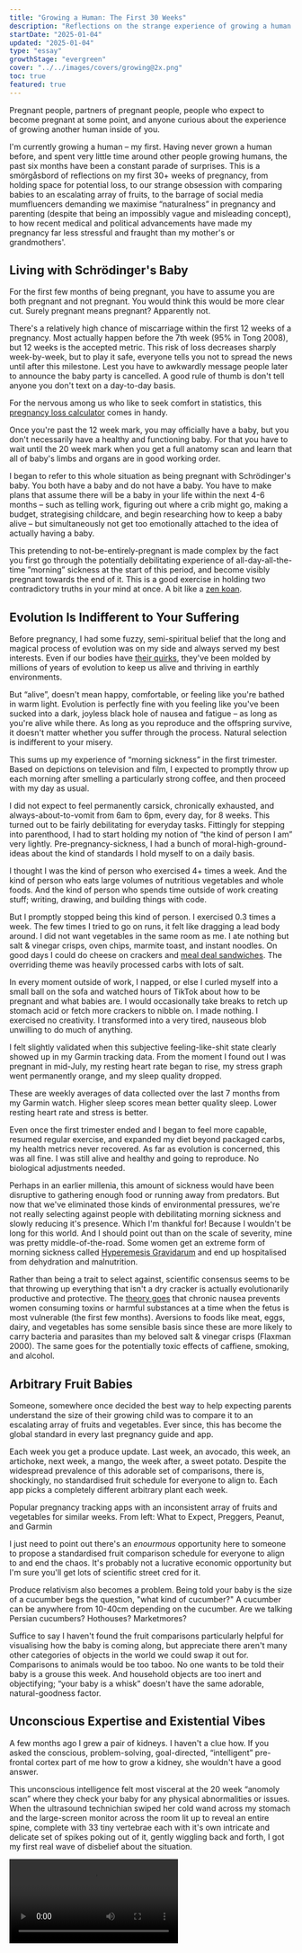 ```yaml
---
title: "Growing a Human: The First 30 Weeks"
description: "Reflections on the strange experience of growing a human from scratch, without any conscious understanding of how you are doing it"
startDate: "2025-01-04"
updated: "2025-01-04"
type: "essay"
growthStage: "evergreen"
cover: "../../images/covers/growing@2x.png"
toc: true
featured: true
---
```




<AssumedAudience>

Pregnant people, partners of pregnant people, people who expect to become pregnant at some point, and anyone curious about the experience of growing another human inside of you.

</AssumedAudience>

<Spacer size="xs" />

<IntroParagraph>I'm currently growing a human – my first. Having never grown a human before, and spent very little time around other people growing humans, the past six months have been a constant parade of surprises. This is a smörgåsbord of reflections on my first 30+ weeks of pregnancy, from holding space for potential loss, to our strange obsession with comparing babies to an escalating array of fruits, to the barrage of social media mumfluencers demanding we maximise “naturalness” in pregnancy and parenting (despite that being an impossibly vague and misleading concept), to how recent medical and political advancements have made my pregnancy far less stressful and fraught than my mother's or grandmothers'.</IntroParagraph>

<BasicImage src="/images/covers/growing@2x.png" width="700" margin="0 auto" alt="An illustration of a baby in a womb" />

## Living with Schrödinger's Baby

For the first few months of being pregnant, you have to assume you are both pregnant and not pregnant. You would think this would be more clear cut. Surely pregnant means pregnant? Apparently not.

There's a relatively high chance of miscarriage within the first 12 weeks of a pregnancy. Most actually happen before the 7th week (95% in <AcademicReference title="Miscarriage risk for asymptomatic women after a normal first-trimester prenatal visit" href="https://pubmed.ncbi.nlm.nih.gov/18310375/" year="2008" authors="Stephen Tong, Anupinder Kaur, et al." abstract="Objective: To estimate the risk of miscarriage among asymptomatic women after a prenatal visit between 6 and 11 weeks of gestation where proof of fetal viability of a singleton was obtained by office ultrasonography at the same visit.  Methods: This was a prospective cohort study performed over 2 years (March 2004-2006) at an antenatal clinic at a large tertiary hospital in Victoria, Australia. Those recruited were 697 asymptomatic women who attended their first antenatal visit between 6 (+2 days) and 11(+6 days) weeks of gestation, where evidence of fetal cardiac activity of a singleton was obtained by office ultrasonography. The main outcome measure was rates of miscarriage, stratified by gestation at presentation. Results: One case was lost to follow-up. The risk of miscarriage among the entire cohort was 11 of 696 (1.6%). The risk fell rapidly with advancing gestation; 9.4% at 6 (completed) weeks of gestation, 4.2% at 7 weeks, 1.5% at 8 weeks, 0.5% at 9 weeks and 0.7% at 10 weeks (chi(2); test for trend P=.001). Most who miscarried received their ultrasound diagnoses many weeks after their visit; five (45%) were diagnosed in the second trimester, and all but one received their ultrasound diagnoses after 10 weeks of gestation.  Conclusion: For women without symptoms, the risk of miscarriage after attending a first antenatal visit between 6 and 11 weeks is low (1.6% or less), especially if they present at 8 weeks of gestation and beyond. Our data could be used to reassure such women that the probability of progressing to later than 20 weeks of gestation is very good.">Tong 2008</AcademicReference>), but 12 weeks is the accepted metric. This risk of loss decreases sharply week-by-week, but to play it safe, everyone tells you not to spread the news until after this milestone. Lest you have to awkwardly message people later to announce the baby party is cancelled. A good rule of thumb is don't tell anyone you don't text on a day-to-day basis.

For the nervous among us who like to seek comfort in statistics, this [pregnancy loss calculator](https://datayze.com/miscarriage-reassurer) comes in handy.

Once you're past the 12 week mark, you may officially have a baby, but you don't necessarily have a healthy and functioning baby. For that you have to wait until the 20 week mark when you get a full anatomy scan and learn that all of baby's limbs and organs are in good working order.

I began to refer to this whole situation as being pregnant with Schrödinger's baby. You both have a baby and do not have a baby. You have to make plans that assume there will be a baby in your life within the next 4-6 months – such as telling work, figuring out where a crib might go, making a budget, strategising childcare, and begin researching how to keep a baby alive – but simultaneously not get too emotionally attached to the idea of actually having a baby.

This pretending to not-be-entirely-pregnant is made complex by the fact you first go through the potentially debilitating experience of all-day-all-the-time ”morning” sickness at the start of this period, and become visibly pregnant towards the end of it. This is a good exercise in holding two contradictory truths in your mind at once. A bit like a [zen koan](https://ashidakim.com/zenkoans).

## Evolution Is Indifferent to Your Suffering

Before pregnancy, I had some fuzzy, semi-spiritual belief that the long and magical process of evolution was on my side and always served my best interests. Even if our bodies have [their quirks](https://www.sdbonline.org/sites/fly/lewheldquirk/figlegq6.htm), they've been molded by millions of years of evolution to keep us alive and thriving in earthly environments.

<BasicImage width="700" src="/images/posts/growing-a-human/anatomy-quirks.jpeg" sourceUrl="https://www.sdbonline.org/sites/fly/lewheldquirk/figlegq6.htm" sourceTitle="Quirks of Human Anatomy (Held 2009)" showalt alt="All the parts of human anatomy that don't have clear evolutionary advantages or seem actively unhelpful and poorly designed" />

But “alive”, doesn't mean happy, comfortable, or feeling like you're bathed in warm light. Evolution is perfectly fine with you feeling like you've been sucked into a dark, joyless black hole of nausea and fatigue – as long as you're alive while there. As long as you reproduce and the offspring survive, it doesn't matter whether you suffer through the process. Natural selection is indifferent to your misery.

This sums up my experience of “morning sickness” in the first trimester. Based on depictions on television and film, I expected to promptly throw up each morning after smelling a particularly strong coffee, and then proceed with my day as usual.

I did not expect to feel permanently carsick, chronically exhausted, and always-about-to-vomit from 6am to 6pm, every day, for 8 weeks. This turned out to be fairly debilitating for everyday tasks. Fittingly for stepping into parenthood, I had to start holding my notion of “the kind of person I am” very lightly. Pre-pregnancy-sickness, I had a bunch of moral-high-ground-ideas about the kind of standards I hold myself to on a daily basis.

I thought I was the kind of person who exercised 4+ times a week. And the kind of person who eats large volumes of nutritious vegetables and whole foods. And the kind of person who spends time outside of work creating stuff; writing, drawing, and building things with code.

But I promptly stopped being this kind of person. I exercised 0.3 times a week. The few times I tried to go on runs, it felt like dragging a lead body around. I did not want vegetables in the same room as me. I ate nothing but salt & vinegar crisps, oven chips, marmite toast, and instant noodles. On good days I could do cheese on crackers and [meal deal sandwiches](https://www.theguardian.com/news/2017/nov/24/how-the-sandwich-consumed-britain). The overriding theme was heavily processed carbs with lots of salt.

<BasicImage width="600" src="/images/posts/growing-a-human/crisps.png" alt="My primary source of nutrition for the entire first trimester" showalt />

In every moment outside of work, I napped, or else I curled myself into a small ball on the sofa and watched hours of TikTok about how to be pregnant and what babies are. I would occasionally take breaks to retch up stomach acid or fetch more crackers to nibble on. I made nothing. I exercised no creativity. I transformed into a very tired, nauseous blob unwilling to do much of anything.

I felt slightly validated when this subjective feeling-like-shit state clearly showed up in my Garmin tracking data. From the moment I found out I was pregnant in mid-July, my resting heart rate began to rise, my stress graph went permanently orange, and my sleep quality dropped.

<GarminData />

<Subtext>These are weekly averages of data collected over the last 7 months from my Garmin watch. Higher sleep scores mean better quality sleep. Lower resting heart rate and stress is better.</Subtext>

<Spacer size="xs" />

Even once the first trimester ended and I began to feel more capable, resumed regular exercise, and expanded my diet beyond packaged carbs, my health metrics never recovered. As far as evolution is concerned, this was all fine. I was still alive and healthy and going to reproduce. No biological adjustments needed.

Perhaps in an earlier millenia, this amount of sickness would have been disruptive to gathering enough food or running away from predators. But now that we've eliminated those kinds of environmental pressures, we're not really selecting against people with debilitating morning sickness and slowly reducing it's presence. Which I'm thankful for! Because I wouldn't be long for this world. And I should point out than on the scale of severity, mine was pretty middle-of-the-road. Some women get an extreme form of morning sickness called [Hyperemesis Gravidarum](https://en.wikipedia.org/wiki/Hyperemesis_gravidarum) and end up hospitalised from dehydration and malnutrition.

Rather than being a trait to select against, scientific consensus seems to be that throwing up everything that isn't a dry cracker is actually evolutionarily productive and protective. The [theory goes](https://arc.net/l/quote/fwoaekfw) that chronic nausea prevents women consuming toxins or harmful substances at a time when the fetus is most vulnerable (the first few months). Aversions to foods like meat, eggs, dairy, and vegetables has some sensible basis since these are more likely to carry bacteria and parasites than my beloved salt & vinegar crisps (<AcademicReference title="Morning sickness: a mechanism for protecting mother and embryo" href="https://pubmed.ncbi.nlm.nih.gov/10858967/" year="2000" authors="S M Flaxman, P W Sherman" abstract="Approximately two-thirds of women experience nausea or vomiting during the first trimester of pregnancy. These symptoms are commonly known as morning sickness. Hook (1976) and Profet (1988) hypothesized that morning sickness protects the embryo by causing pregnant women to physically expel and subsequently avoid foods that contain teratogenic and abortifacient chemicals, especially toxic chemicals in strong-tasting vegetables, caffeinated beverages and alcohol. We examined this hypothesis by comprehensively reviewing the relevant medical, psychological and anthropological literature. In its support, (i) symptoms peak when embryonic organogenesis is most susceptible to chemical disruption (weeks 6-18), (ii) women who experience morning sickness are significantly less likely to miscarry than women who do not (9 of 9 studies), (iii) women who vomit suffer fewer miscarriages than those who experience nausea alone, and (iv) many pregnant women have aversions to alcoholic and nonalcoholic (mostly caffeinated) beverages and strong-tasting vegetables, especially during the first trimester. Surprisingly, however, the greatest aversions are to meats, fish, poultry, and eggs. A cross-cultural analysis using the Human Relations Area Files revealed 20 traditional societies in which morning sickness has been observed and seven in which it has never been observed. The latter were significantly less likely to have animal products as dietary staples and significantly more likely to have only plants (primarily corn) as staples than the 20 societies in which morning sickness occurred. Animal products may be dangerous to pregnant women and their embryos because they often contain parasites and pathogens, especially when stored at room temperatures in warm climates. Avoiding foodborne microorganisms is particularly important to pregnant women because they are immunosuppressed, presumably to reduce the chances of rejecting tissues of their own offspring (Haig 1993). As a result, pregnant women are more vulnerable to serious, often deadly infections. We hypothesize that morning sickness causes women to avoid foods that might be dangerous to themselves or their embryos, especially foods that, prior to widespread refrigeration, were likely to be heavily laden with microorganisms and their toxins. The alternative hypotheses that morning sickness is (i) an epiphenomenon of mother-offspring genetic conflict or hormones associated with viable pregnancies, or (ii) an indicator to potential sexual partners and kin that the woman is pregnant, resulting in reduced sexual behavior and increased nepotistic aid, were not well supported. Available data are most consistent with the hypothesis that morning sickness serves an adaptive, prophylactic function.">Flaxman 2000</AcademicReference>). The same goes for the potentially toxic effects of caffiene, smoking, and alcohol.

## Arbitrary Fruit Babies

Someone, somewhere once decided the best way to help expecting parents understand the size of their growing child was to compare it to an escalating array of fruits and vegetables. Ever since, this has become the global standard in every last pregnancy guide and app.

Each week you get a produce update. Last week, an avocado, this week, an artichoke, next week, a mango, the week after, a sweet potato. Despite the widespread prevalence of this adorable set of comparisons, there is, shockingly, no standardised fruit schedule for everyone to align to. Each app picks a completely different arbitrary plant each week.

<FullWidthBackground>

<GridColumns columns={4} gridGap="1rem">

<BasicImage alt="A pregnancy app with a fruit representing how large the baby is" width="400px" src="/images/posts/growing-a-human/fruit2.png" />

<BasicImage width="400px" src="/images/posts/growing-a-human/fruit5.jpeg" alt="A pregnancy app with a fruit representing how large the baby is" />

<BasicImage width="400px" src="/images/posts/growing-a-human/fruit3.png" alt="A pregnancy app with a fruit representing how large the baby is" />

<BasicImage width="400px" src="/images/posts/growing-a-human/fruit1.png" alt="A pregnancy app with a fruit representing how large the baby is" />

</GridColumns>

<Subtext>Popular pregnancy tracking apps with an inconsistent array of fruits and vegetables for similar weeks. From left: What to Expect, Preggers, Peanut, and Garmin</Subtext>

</FullWidthBackground>

I just need to point out there's an _enourmous_ opportunity here to someone to propose a standardised fruit comparison schedule for everyone to align to and end the chaos. It's probably not a lucrative economic opportunity but I'm sure you'll get lots of scientific street cred for it.

Produce relativism also becomes a problem. Being told your baby is the size of a cucumber begs the question, "what kind of cucumber?" A cucumber can be anywhere from 10-40cm depending on the cucumber. Are we talking Persian cucumbers? Hothouses? Marketmores?

Suffice to say I haven't found the fruit comparisons particularly helpful for visualising how the baby is coming along, but appreciate there aren't many other categories of objects in the world we could swap it out for. Comparisons to animals would be too taboo. No one wants to be told their baby is a grouse this week. And household objects are too inert and objectifying; “your baby is a whisk” doesn't have the same adorable, natural-goodness factor.

## Unconscious Expertise and Existential Vibes

A few months ago I grew a pair of kidneys. I haven't a clue how. If you asked the conscious, problem-solving, goal-directed, “intelligent” pre-frontal cortex part of me how to grow a kidney, she wouldn't have a good answer.

This unconscious intelligence felt most visceral at the 20 week “anomoly scan” where they check your baby for any physical abnormalities or issues. When the ultrasound technichian swiped her cold wand across my stomach and the large-screen monitor across the room lit up to reveal an entire spine, complete with 33 tiny vertebrae each with it's own intricate and delicate set of spikes poking out of it, gently wiggling back and forth, I got my first real wave of disbelief about the situation.

<Video src="https://www.youtube.com/embed/c8sAmNrVld4?si=_SnwYu-z6L-UpZmV" />

<Subtext>Not my baby, but a typical view of what you see at a 20 week ultrasound scan.</Subtext>

<Spacer size="xs" />

If you hadn't guessed already, I'm not a woman of faith. At least not in the sense of temples or Allah or throwing blessed-by-Christ-holy-water on people. I don't have a weekly standing appointment to reflect on my place in the universe and bow down before higher-order beings. But I do carry around a strong sense of reverence and awe for higher-order forces; the unreasonable effectiveness of evolution, the tectonic plates floating about on molten mantle sculpting our earth, the symbiotic relationship between clownfish and sea anemones, the fact trees warn each other of dangers via chemical signals and send reinforcements, the mystery of consciousness, and whatever the fuck is going on with black holes. These things all give me Carl Sagan's energy marvelling at the [pale blue dot](https://www.youtube.com/watch?v=wupToqz1e2g).

Growing a small human has turned up the dial on that existential awe and become an unexpectedly profound experience for me. More so than any of my other earthly pursuits. Every time the little creature kicks me or flops over in my stomach, I'm flooded with a sense of marvel in the most unjaded way possible. Which is saying a lot for someone raised in a world of staunch atheism, skepticism, and a low tolerance for anything vibey or _woo_.

After decades of existing in a culture that worships rational, modern, scientific knowledge, preferably “discovered” within the last 500 years, it's been humbling to realise how much the pre-modern, animalistic parts of me know and are capable of. And how much of me feels innately, sub-consciously designed to want this and be perfectly equipped to do it.

Perhaps I shouldn't say “I” am growing this baby, because “I” – as a conscious being with a sense of self, skills, and goals – have little to do with the process unfolding in my midsection. The instructions for how each cell should divide up into kidneys and vertebrae and adorable toes are not coming from me. They're baked into the precise combination of DNA this little one ended up with. It's evolution following a set of protocols and best practices. It is not "me" growing the baby, anymore than it's “me” filtering out toxins in my kidneys right now. Which is a relief! And feels a lot like the trust and surrender religious people talk about when they say things like “it's in God's hands.” For me, it's in millions of years of evolution's hands.

## All Natural, Organic, Granola, Earth Mothering

Naturalness is a major concern in Motherland.<Footnote idName={1}>I acknowledge not all primary parents are women/mothers and I shouldn't be unjustly gendering this, but if you go look for parenting content online you will have to acknowledge this is an _overwhelmingly_ female space. It's silly to pretend 99% of the people making and engaging with pregnancy content are not women.</Footnote> Every kind of pregnancy content I've consumed – advice books, Tiktok and YouTube videos, Instagram influencer stories, podcasts, unhinged [Mumsnet](https://www.mumsnet.com/) posts – all share a consistent theme: the mandate to maximise Nature in your pregnancy.

Potential new mothers are urged to eat only natural foods, take natural supplements, prepare to naturally breastfeed, buy natural organic baby clothing, stock up on natural, wooden toys and chemical-free lotions and eco-friendly cloth diapers, consider names inspired by nature, learn natural parenting methods like babywearing and co-sleeping, and tap into their natural mothering instincts.

<GridColumns columns={3} alignItems="top">

<BasicImage alt="A woman holding a baby standing in a field" src="/images/posts/growing-a-human/natural1.png" />

<BasicImage alt="12 natural baby products" src="/images/posts/growing-a-human/natural6.png" />

<BasicImage alt="A list of natural things to get for a baby including organic cotton blankets, herbal tinctures, minerals, and organic linen" src="/images/posts/growing-a-human/natural2.png" />

<BasicImage alt="Wooden baby rattles" src="/images/posts/growing-a-human/natural12.png" />

<BasicImage alt="Homemade breastmilk lotion" src="/images/posts/growing-a-human/natural11.png" />

<BasicImage alt="A baby in a resuable cloth diaper in a garden" src="/images/posts/growing-a-human/natural7.png" />

<BasicImage alt="A child playing and the words 'children should be fueled by sunshine, fresh food, and play, not artificial colours, preservatives, and screen time" src="/images/posts/growing-a-human/natural13.png" />

<BasicImage alt="Images of women and babies in nature with the text 'my favourite nature names for girls'" src="/images/posts/growing-a-human/natural3.png" />

<BasicImage alt="A list of girl baby names inspired by nature" src="/images/posts/growing-a-human/natural4.png" />

</GridColumns>

<Subtext>The natural mothering philosophy on display on Instagram. Sources: [@anourishedmother](https://www.instagram.com/p/DDf7aCHx-RX/), [@thewiseconsumer](https://www.instagram.com/p/CwlLV6bP-ou/), [@toysfromthewoods](https://www.instagram.com/toysfromthewoods/), [@twopawsfarmhouse](https://www.instagram.com/twopawsfarmhouse/), [@elksbar_reusable](https://www.instagram.com/elskbar_reusable/), [@softbabynames](https://www.instagram.com/reel/,C3Y4CiLOya2/)</Subtext>

<Spacer size="xs" />

This vibe seems especially potent in the current zeitgeist of [trad wives](https://en.wikipedia.org/wiki/Tradwife) living on [Utah farms](https://www.instagram.com/ballerinafarm/?hl=en), collecting morning eggs, making yogurt and sourdough from scratch, and dressing their eleven children in home-spun organic cotton frocks. These women are apt to describe themselves as “a bit granola” or “crunchy.”

As evidenced in the previous section, I am entirely on board with trusting our pre-industrial bodies and acknowledging the limits of modern knowledge. New parents of vulnerable babies are justified in their skepticism of novel, untested, and potentially harmful things. But the tidal wave of “naturalness” in motherland lacks much critical thinking or nuance.

There is a blind labelling of anything natural as inherently better. Natural food is healthier for you. Natural substances are safer. Natural lighting is more pleasant and tuned to your circadian cycles. Natural ways of living are more in line with our biology. Natural parenting techniques have stood the test of time. Natural colours like beiges and browns have become an all-purpose signifier of purity and goodness, leading to a proliferation of “[sad beige mums](https://www.huffingtonpost.co.uk/entry/sad-beige-parenting-trend_l_63c5cf84e4b0cbfd55f587f3)” exclusively purchasing neutral-coloured baby clothing, toys, and nursery items.<Footnote idName={2} isClosed>Even though making a onesie or a pacifier brown doesn't make it any safer or closer to the earth than a red, purple, or blue one.</Footnote>

<GridColumns columns={2} alignItems="top">

<BasicImage alt="A beige nursery" src="/images/posts/growing-a-human/beige1.png" />

<BasicImage alt="A set of beige baby clothes and booties" src="/images/posts/growing-a-human/beige3.png" />

<BasicImage alt="A beige nursery" src="/images/posts/growing-a-human/beige2.png" />

<BasicImage alt="A baby dressed in beige laying in a beige pod" src="/images/posts/growing-a-human/beige4.png" />

</GridColumns>

<Subtext>The standard beige aesthetic. Sources: [@bebejou_polska](https://www.instagram.com/p/C9CSexMo9Iz/), [@mywarrenhill](https://www.instagram.com/p/C3__u6rS5sW/), [@thebabydenuk](https://www.instagram.com/p/DBeeikBid2M/), [@mainsauvage](https://www.instagram.com/p/DDBys8xNcWy/?img_index=2) </Subtext>

<Spacer size="xs" />

Unnatural, man-made things like plastics, chemicals, pesticides, pollution, additives, genetic modifications, high-fructose corn syrup, cheetos, polyester, screens, and fluorescent lights are always framed as bad, harmful, and to be avoided at all costs.

The attempted simplification of the world into these two clear categories – natural and unnatural – is both false, and a source of endless confusion, conflict, and poorly made decisions.

That's because “nature” and “culture” are not two fixed, distinct, and absolute types we can sort everything into; there's no clear-cut set of safe, pure things unmarked by human influence, and another of dangerous, artificial things tainted by us. Human and non-human things are always entangled and shaped by one another.

Anthropologist [Donna Harway](https://en.wikipedia.org/wiki/Donna_Haraway) was one the first to argue this in her 1991 book [Simians, Cyborgs, and Women](https://www.google.co.uk/books/edition/Simians_Cyborgs_and_Women/23ff1vCaLPIC?hl=en&gbpv=0).<Footnote idName={3}>This was an expansion on her earlier essay [A Cyborg Manifesto](https://warwick.ac.uk/fac/arts/english/currentstudents/undergraduate/modules/fictionnownarrativemediaandtheoryinthe21stcentury/manifestly_haraway_----_a_cyborg_manifesto_science_technology_and_socialist-feminism_in_the_....pdf) (1985), and she later wrote [The Companion Species Manifesto](https://press.uchicago.edu/ucp/books/book/distributed/C/bo3645022.html) (2003) followed this same line of thinking. I should also mention [Bruno Latour](https://en.wikipedia.org/wiki/Bruno_Latour)'s [We Have Never Been Modern](https://en.wikipedia.org/wiki/We_Have_Never_Been_Modern) (1991) – another foundational text for this theory. Sadly, both Haraway and Latour are horrendous writers and trying to understand their original texts is a laborious and baffling process, which is probably why they're not more widely known.</Footnote> In it, she critiques our moden approach to seeing the world in clear dualities: human/animal, machine/organic, male/female, and natural/cultural. She instead advocates for a more holistic, hybridised, and interconnected view that recognizes that nothing is ever purely one or the other. People, creatures, objects, and ideas are always hybrids of these categories. Cultural, social, and technological forces transform what we might otherwise label as “natural,” while natural systems shape and influence our cultural, social, and technological realms. These false divisions have been socially and historically constructed, and do not exist a priori in the world. “Nature” is a concept we invented to draw a line between ourselves and the earth – a tool for asserting human uniqueness and separation that became an obsession during the scientific revolution of the 17th and 18th centuries ([Latour 1991](https://en.wikipedia.org/wiki/We_Have_Never_Been_Modern)).

Bananas are a prime example of a natureculture hybrid. 10,000 years ago, wild bananas were small, fibrous, bitter fruits filled with large, hard seeds and not much flesh. <Footnote isClosed idName={4}>We know this because we've found [phytoliths](https://www.apscience.org.au/pbf_02_3/) of these unappealing bananas in sediment layers of swamps in Papua New Guinea and Southeast Asia dating to at least 7,000 y.a. and up to 10,000 y.a. These ancient bananas match some species of wild bananas that still exist today. These swamps are our earliest evidence of banana cultivation.</Footnote> They offered little sustenance and look nothing like the bananas we buy today.

<BasicImage width="1000" src="/images/posts/growing-a-human/banana.jpg" />

<GridColumns margin="var(--space-m) auto var(--space-s)" columns={3}>

<BasicImage src="/images/posts/growing-a-human/banana1.jpg" />

<BasicImage src="/images/posts/growing-a-human/banana2.png" />

<BasicImage src="/images/posts/growing-a-human/banana3.jpg" />

</GridColumns>

<Subtext>Photos of pre-cultivation wild bananas in their “natural” state. Sources: [Wikimedia](https://en.m.wikipedia.org/wiki/File:Inside_a_wild-type_banana.jpg), [R. Ploetz](https://agroforestry.net/images/pdfs/Banana-plantain-overview.pdf), [C. Lentfer](https://www.apscience.org.au/pbf_02_3/), </Subtext>

<Spacer size="xs" />

But they had enough potential for humans to start cultivating them. Once we began selecting the larger, sweeter, less seedy ones and planting more of them, bananas began their slow transformation into what we're used to today; the huge Cavendish variety with teeny tiny seeds, lots of sweet flesh, and thick skins to survive their journey through the grocery supply chain (<AcademicReference title="Multidisciplinary perspectives on banana (Musa spp.) domestication" href="https://www.pnas.org/doi/10.1073/pnas.1102001108" year="2011" authors="X Perrier, E De Langhe, et al." abstract="Original multidisciplinary research hereby clarifies the complex geodomestication pathways that generated the vast range of banana cultivars (cvs). Genetic analyses identify the wild ancestors of modern-day cvs and elucidate several key stages of domestication for different cv groups. Archaeology and linguistics shed light on the historical roles of people in the movement and cultivation of bananas from New Guinea to West Africa during the Holocene. The historical reconstruction of domestication processes is essential for breeding programs seeking to diversify and improve banana cvs for the future.">Perrier 2011</AcademicReference>). Selecting which banana plants to grow more of isn't exactly technological. It involved no genetic engineering, pesticides, labs, or mechnical equipment. But human actions distinctly shaped the bananas we know today from an entirely different kind of plant.

If you went down to the grocery store and bought an organic banana, is that banana natural or unnatural? Do you think this cultivated banana is somehow worse than its pre-historic wild counterpart? Is feeding it to your child going to harm them in some way?

There are countless such cases where humans and other creatures, environments, and substances have not just influenced each other but adapted and co-evolved together as hyrbids; [corn](https://evolution.earthathome.org/grasses/andropogoneae/maize-domestication/) and [wheat](https://pmc.ncbi.nlm.nih.gov/articles/PMC8467621/) shaped by cultivation just like bananas, dogs becoming more [docile and cooperative](https://www.frontiersin.org/journals/psychology/articles/10.3389/fpsyg.2014.01582/full), _Bifidobacterium_ and _Lactobacillus_ bacteria feeding on Cheerios and Chobani in our gut microbiomes, coral reefs adapting to [survive in warming oceans](https://phys.org/news/2022-09-scientists-evolution-coral-reefs.html), the [12 million](https://pmc.ncbi.nlm.nih.gov/articles/PMC10725012/) children born by IVF, foxes and pigeons flourishing in cities on trash diets, seasonal flu viruses mutating into aggressive new strains, babies with [larger head sizes](https://medicalxpress.com/news/2016-12-instances-c-sections-evolutionary.html) caused by an increase in cesarean births, and [plastic-eating bacteria](https://e360.yale.edu/digest/bugs-are-evolving-to-eat-plastic-study-finds) cleaning up our pollution are all cases of deep, complex entanglements. Where nature ends and culture begins is a murky tangle.

Understanding that “nature” is an imagined category, and not one that necessarily correlates to safer, purer, and better, makes achieving the ideal of natural parenting a touch harder. Instead of being able to assess the safety and goodness of food, toys, and parenting practices based on how untouched by human modernity they seem, we have to rely on other kinds of decision-making. Like considering what makes sense within our particular cultural contexts, using our critical thinking skills, and trusting the most unnatural of things: published, peer-reviewed scientific studies containing hard evidence.

This kind of research and analysis takes a lot of effort though, so it's understandable people resort to easier heuristic shortcuts like “all brown things are safe.” We should at least acknowledge we're engaging in a convenient delusion while we do it.

### Traditional and Tribal Parenting

The recent idealisation of “traditional” parenting cultures is a prime example of this inconvenient confusion. There's been a growing interest in how people from non-WEIRD<Footnote idName={5}>Western, educated, industrialised, rich, and democratic. Loosely, the cultures of North America and Europe. More on this demographic categorisation [here](https://news.harvard.edu/gazette/story/2020/09/joseph-henrich-explores-weird-societies/).</Footnote> nations and cultures approach pregnancy and child rearing. Popular books like _[Hunt, Gather, Parent](https://www.google.co.uk/books/edition/Hunt_Gather_Parent/5iIZEAAAQBAJ?hl=en&gbpv=0): What Ancient Cultures Can Teach Us About the Lost Art of Raising Happy, Helpful Little Humans_ (2021) popularised a semi-anthropological approach of looking to cultures like the Mayans of Mexico, Inuits of the Arctic, and Hadzabe of Tanzania for advice on how to raise children. Practices like babywearing, co-sleeping, baby-led weaning, elimination communication, gentle parenting, extended breastfeeding, and communal childcare have all become more popular as “traditional” ways of parenting. Social media mumfluencers will often invoke imagery of hunter-gatherer societies and pre-historic ancestors running about in tribes to promote these practices, using them as evidence for their inherent goodness.

The unspoken assumption here is that non-WEIRD and subsistence cultures like the Mayans, Inuits, and Hadzabe have lifestyles closer to pre-historic humans than ours, and therefore their parenting approaches are more natural and preferable. And they might be! Lots of these practices have been passed down through many generations, are sensible, and backed up by good evidence.

But I think it's helpful to remember:

- People from non-WEIRD cultures are not living in a static society that hasn't been changed or transformed by modern practices. They are not ancestral people frozen in time, untouched by cultural evolution. Their practices are not necessarily the One True Natural Ideal of pre-historic life.
- Our pre-modern ancestors (and the cultures we try to use as stand-ins for them) might not be the best model for ideal parenting in the 21st century. They not only led drastically different lives to us, with different restrictions and needs, but also had _much_ higher rates of child mortality, disease, and suffering, and both procreated and died much younger than we do.<Footnote idName={6}>Our estimates are that hunter-gatherer women had their first [child at 18](https://journals.sagepub.com/doi/pdf/10.1177/14747049211039506#:~:text=As%20would%20be%20anticipated%20from,cally) and 49% of those children died before reaching puberty ([Our World in Data](https://ourworldindata.org/child-mortality))</Footnote>

This blanket idealisation also overlooks the fact that some non-WEIRD societies tolerate seemingly brutal parenting practices. Infanticide is not uncommon. The Ache hunter-gathers of Paraguay buried babies born in the breech position, without hair, or with visible disabilities. When an adult member of the community died, at least one child was thrown into the grave with them ([Small 1998](https://www.google.co.uk/books/edition/Our_Babies_Ourselves/GqMNdq9dN90C?hl=en&gbpv=0)). Similarly, several cultures in sub-Saharan Africa historically killed twins at birth, believing them to bring bad luck ([Fenske and Wang 2023](https://www.sciencedirect.com/science/article/pii/S0304387823000494)).

Killing aside, subsistence communities constantly on the move — spending their days doing physical labor and living in environments filled with harsh weather, wild animals, and poisonous plants — simply have very different needs from a yummy mummy living in Greenwich or Guildford. Constant babywearing, breastfeeding, and co-sleeping are less critical for survival when you’re in a heated flat equipped with a [Snoo](https://happiestbaby.co.uk/products/snoo-smart-bassinet), a [baby barista](https://mybabybarista.com/), and a rotating selection of ergonomic bouncers from John Lewis.

### “Achieving” Natural Birth

I found the blind reverence for nature most complex when it comes to birth itself. Specifically, advice on how to “achieve” many women's assumed goal of an all-natural, unmedicated birth. Most of the birthing advice content on YouTube and Instagram focuses on escewing unnatural, modern interventions like hospital wards and pain-relieving drugs like epidurals.<Footnote idName={7}>An epidural is an injection into the spine that numbs the lower half of the body, providing effective pain relief for women in labour.</Footnote> The top-rated birthing books on everyone's lists, like [Ina May's Guide to Childbirth](https://www.google.co.uk/books/edition/Ina_May_s_Guide_to_Childbirth/JWGE7ezuNlAC?hl=en&gbpv=0) and [Hypnobirthing](https://www.google.co.uk/books/edition/Hypnobirthing/4O5wDwAAQBAJ?hl=en&gbpv=0), convincingly argue birth is the most natural thing in the world, and should not require medical assistance.

They instead promise that if you set up a birthing pool at home, surround yourself with candles, and learn a few deep breathing techniques, birth can be a relatively painless, peaceful, and empowering experience. They say we shouldn't talk about “pain” during birth, but instead use words like “intensity” and “power.” These books are filled with accounts of women ecstatically giving birth leaning against a tree and channelling their inner animal under the moonlight.<Footnote idName={8}>I will concede these stories are primary in the [Ina May](https://www.google.co.uk/books/edition/Ina_May_s_Guide_to_Childbirth/JWGE7ezuNlAC?hl=en&gbpv=0) book but read as even more hippie and unhinged than I've decribed here.</Footnote>

Now, I have absolutely no expertise or experience yet of birth. But I've surveyed every woman I know with children, and watched one too many online videos of live birth vlogs, and the consistent theme across the board is that women both report, or clearly appear to be experiencing, previously unfathomable levels agony throughout the process. Common descriptions include “feeling like I was being torn in half” or “having my guts shoved out of me” or “like shitting out a watermelon” or “I'm too traumatised to talk about it”. And if we've learned anything in recent years, it's that we should Believe Women.

So there appears to be some disconnect going on between the ideal, natural birth experience women are being told they should try to achieve, and the reported reality of most people's birth experiences. The people who dole out birth advice are quick to say there are no wrong choices and everyone's personal preferences should be respected. But I'm personally confused by the idealisation of subjecting yourself to tremendous levels of pain in the service of doing things “the natural way”. As established previously, nature doesn't care much about your comfort or enjoyment, only that your offspring survive.

Syphilis is also “natural”. And I'm personally planning on getting an epidural.

## Pregnancy Before Pixels

Once I started talking to the seasoned women of my family about their pregancy experiences – my mother, mother-in-law, and still-kicking-94-year-old grandmother – terrifying stories quickly emerged. Not of birth pain or devasating losses. But simply of the standard of maternity care, available medical knowledge, legal rights, and technical capabilites available to pregnant women only 30-60 years ago.

Some of these generational differences of opinion are endearing; both my mother and grandmother are concerned I'm continuing to work out throughout pregnancy. They suggested running might make the baby too used to bouncing movements. It might demand constant bobbing upon arrival. Or become one of those intolerable hyperactive children. Weight lifting might stress the baby out or accidently pop it out too early.

These worries sort of make logical sense. In their day, pregnancy was a time for quiet rest, not sprinting around. But the point of science is we sometimes discover our intuitions are wrong. Studies overwhelmingly show doing cardiovascular exercise and strength training throughout pregnancy both have huge positive outcomes for both mother and child. Improved bone density. Improved stress levels. Improved newborn growth and neurodevelopment. Fewer cesaraian sections. Shorter recovery times after birth. Lower risk of preeclampsia, gestational diabetes, postnatal depression, and pelvic floor disorders. (<AcademicReference title="Benefits of aerobic or resistance training during pregnancy on maternal health and perinatal outcomes: A systematic review" href="https://www.semanticscholar.org/paper/Benefits-of-aerobic-or-resistance-training-during-A-Perales-Santos-Lozano/cc9eca306e813fd0bd2f0e3fc3da283c069aa0f9" year="2016" authors="Perales, Santos-Lozano, et al." abstract="Objective: To understand what evidence exists with regard to maternal and offspring benefits of aerobic and/or resistance training during pregnancy.  Methods: Systematic review of RCTs (published until May 2015) with healthy pregnant women and focusing on the benefits of exercise interventions on maternal health or perinatal outcomes. Studies were ranked as high/low quality, and a level of evidence was established according to the number of high-quality studies and consistency of the results.  Results: 61 RCTs were analyzed. The evidence for a benefit of combined exercise [aerobic+resistance (muscle strength)] interventions on maternal cardiorespiratory fitness and prevention of urinary incontinence was strong. A weak or insufficient level of evidence was found for the rest of interventions and outcomes  Conclusion: The exercise modality that seems to induce a more favorable effect on maternal health is the combination of aerobic and resistance exercises during pregnancy.">Perales 2016</AcademicReference>, <AcademicReference title="The Influence of Prenatal Exercise on Offspring Health: A Review" href="https://www.semanticscholar.org/paper/The-Influence-of-Prenatal-Exercise-on-Offspring-A-Moyer-Reoyo/a3cfaf84462dc5064120798849baf069b6db0488" year="2016" authors="Moyer, Reoyo, et al." abstract="Research has continued to demonstrate that exercise during pregnancy is safe. Growing evidence supports that exercise during pregnancy is beneficial for mother and fetus during gestation, with benefits persisting for the child into adulthood. Regardless of income or socioeconomic status, exercise during pregnancy is associated with increased incidence of full-term delivery. Additionally, normalization of birth measures, such as birth weight, occurs when women perform regular exercise throughout gestation. Measures of growth and development further indicate that exercise during pregnancy does not harm and may stimulate healthy growth throughout childhood. Measures of cognition and intelligence demonstrate that exercise during pregnancy causes no harm and may be beneficial. Overall, the benefits of exercise during pregnancy decrease the risk of chronic disease for both mother and child.">Moyer 2016</AcademicReference>, <AcademicReference title="Maternal Physical Activity During Pregnancy and the Effect on the Mother and Newborn: A Systematic Review" href="https://pubmed.ncbi.nlm.nih.gov/33361475/" year="2020" authors="Morales-Suárez-Varela, et al." abstract="Background: The practice of physical exercise during pregnancy has benefits for both the mother and baby. Currently, there is scientific evidence that supports the inclusion of a monitored physical activity program in the daily activities of pregnant women. The objective of this study is to provide an overview of the current status of the association between physical activity during pregnancy and the effects on the mother and the newborn.  Methods: A systematic review of the literature, assessing each study using the Scottish Intercollegiate Guidelines Network, from different databases PubMed, Embase, or ScienceDirect, on the association between maternal physical activity and its effects on the mother and the newborn published from 2010 until 2018 was conducted.  Results: About 25 studies were identified and divided into categories according to the health problems affecting the mother or newborn. It was found that 8% of all the studies received a grade B, 68% obtained a grade C, and the remaining 24% obtained less than a grade C. Improved cardiovascular function, decreased risk of gestational diabetes mellitus, hypertension, and the limitation of weight gain are among the benefits to the mother with lower percentage of body fat, increased gestational age, and potentially improved neurodevelopment as benefits for the child.  Conclusions: The realization of physical activity during pregnancy is supported by most of the studies reviewed. However, given the vulnerability of the studied populations, more studies on the association between physical activity and pregnancy are necessary.">Morales-Suárez-Varela 2020</AcademicReference>)
If this was a drug, we'd give it to every pregnant woman for free.

Access to scientific research and medical insight was sparse across the board. My parents, born in the late 1950s and early 60s, never had ultrasounds done of them in the womb. Because ultrasounds, the primary way we check that babies are alive and have all ten fingers and toes, a beating heart, intact spinal cords, the right number of kidneys, and limbs where they should be, weren't widely available [until the 1970s](https://arc.net/l/quote/rfablldz).

My grandmothers had no way of knowing if the child inside of them had a serious disablitity or medical issue. They had no way to check for chromosomal abnormalities like Down's Syndrome. Let alone the baby's sex ahead of time – something we can find out today at only 6 weeks in with a £90 [blood test](https://sneakpeektest.com/). Both told stories of pregnancy being a time of terrible worry and concern. Of being beside themselves thinking they might give birth to a stillborn, or a severely disabled child to care for on top of their existing children, and no choice in the matter.

The differences in outcomes between their generation and mine is staggering. If we compare today to 1960, stillbirth rates have <TooltipLink href="https://pmc.ncbi.nlm.nih.gov/articles/PMC9480862/#F1" notes="Based on UK data – 20.15 per 1,000 births in 1960 vs 3.94 per 1,000 births in 2019">dropped by 80%</TooltipLink>. Overall infant mortaility has <TooltipLink href="https://www.cdc.gov/nchs/data/hestat/maternal-mortality/2021/maternal-mortality-rates-2021.htm" notes="Based on US data – 26 deaths per 1,000 live births in 1960 vs 5.4 deaths per 1,000 live births in 2020">dropped by 79%</TooltipLink>. Maternal mortality is <TooltipLink href="https://www.commonwealthfund.org/publications/issue-brief-report/2020/dec/maternal-mortality-united-states-primer" notes="Based on US data – 37.1 deaths per 100,000 live births in 1960 vs 17.8 deaths per 100,000 live births in 2020">down 52%</TooltipLink>.

Statistics are nice but what strikes me is the emotional difference in how I'm able to experience pregnancy versus the uncertainty and anxiety they had to endure.

Unlike my grandmothers, I've been given a flood of reassuring information to help me adjust my expectations to the reality of my pregnancy. I have seen my baby kick and flail its arms on a small video screen. I've had blood tests to check for concerning chromosomal issues. An experienced sonographer has measured the length of every major bone in my baby's body, it's heart chambers, and lung capacity. A kindly midwife checks my vitals and mental health every 5 weeks to ensure I'm doing as well as the baby is.

Even so, my experience is still brimming with the possibility of loss. From the beginning that has been clear. The minute you realise you've been cosmically promised a tiny, perfect, unbearably lovely child to care for, you suddenly realise all the ways that can be taken away from you. Rare diseases. Unforeseen complications. Foreseen complications. Traumatic births. Random chance.

While modern medicine can't prevent every last prenatal tragedy, it can see far more of them coming down the pike, and prepare parents for difficult realities. And more importantly, medically intervene or give them choices ahead of time. Choices that are astonishingly being taken away from parents in increasingly medieval and oppressive countries like the United States. Weird to say, but god bless the United Kingdom <span role="img">🇬🇧</span>

My pregnancy isn't marked by fear and worry about the health of my child, or my own survival through this process, in the way my grandmothers were. My doctors and midwives not only care for me, but grant me the right to make choices about my own body and child. In ways my grandmothers weren't given choices or cared for at all. Before we realised pregnant women might need some information, rights, and emotional support.

And all I can feel is shocking, overwhelming gratitude to be pregnant at this point in history.

## Some Helpful Recommendations, So Far

A major upside of being pregnant is you get to launch an extensive research project complete with literature reviews, spreadsheets, and buy dozens of new books, and your partner can't protest. It's all for the good of the baby!

Most of the books in this space are a bit meh both in terms of information quality and comprehensiveness. There's a lot of very large text, decorative call-out boxes, and almost no references to sources or scientific studies. But I've found a couple of good exceptions:

<Spacer size="xs" />

<ResourceBook
	url="https://www.google.co.uk/books/edition/Eve/PU2lEAAAQBAJ?hl=en&gbpv=0"
	title="Eve: How The Female Body Drove 200 Million Years of Human Evolution"
	author="Cat Bohannon"
	image={Eve}
>
	Not about pregnancy explicitly, but the first few chapters trace our
	ancestral tree back to the first mammals to produce breast milk and give live
	birth. Fascinating and very well-written.
</ResourceBook>

<ResourceBook
	url="https://www.google.co.uk/books/edition/Matrescence/lsWGEAAAQBAJ?hl=en&gbpv=0"
	title="Matresence: On the Metamorphosis of Pregnancy, Childbirth and Motherhood"
	author="Lucy Jones"
	image={Mat}
>
An exploration of how women transform into mothers – psychologically, physically, and culturally.
</ResourceBook>

<ResourceBook
	url="https://www.google.co.uk/books/edition/Expecting_Better/CL2uikHxDngC?hl=en&gbpv=0"
	title="Expecting Better"
	author="Emily Oster"
	image={Expecting}
>
	Emily Oster is infamous with parents for doing the scientific research for you and presenting the data without bias. She helpfully points out you can drink a glass of wine or champagne at
	a wedding without murdering your unborn child.
</ResourceBook>

<ResourceBook
	url="https://www.google.co.uk/books/edition/Our_Babies_Ourselves/GqMNdq9dN90C?hl=en&gbpv=0"
	title="Our Babies, Ourselves: How Biology and Culture Shape the Way We Parent"
	author="Meredith Small"
	image={OurBabies}
>
An anthropological summary of what we know about cross-cultural ways of parenting. A tad dated (1998) but filled with excerpts from the ethnographic literature that I found fascinating and insightful. 
</ResourceBook>

<ResourceBook
	url="https://www.google.co.uk/books/edition/Nobody_Told_Me/lconzAEACAAJ?hl=en"
	title="Nobody Told Me"
	author="Hollie McNish"
	image={Nobody}
>
	Hollie humourously documents her pregnancy and first year of parenting through poems and journal entries. Refreshingly realistic and informative.
</ResourceBook>

<Spacer size="xs" />

Aside from books, I've found the thousands of mumfluencers on Tiktok, Instagram, and YouTube surprisingly useful sources of insight. Despite having spent the majority of this essay critiquing them... some clearly need to be taken with a large grain of salt. But never before in history have expecting parents had access to so many opinions and perspectives on everything from sleep training to newborn essentials to postpartum exercise. Our parents had a small handful of books that told them the essentials and blissful ignorance about the rest of it.

[Vinted](https://www.vinted.co.uk/) is a popular second-hand marketplace here in the UK where I've bought almost everything we need for baby at a tiny fraction of the retail price.

[Expecting and Empowered](https://www.expectingandempowered.com/) is a strength training app designed for pregnant women that guides you through safe exercises for every trimester. I do in-person classes in addition to this at a local gym, but E&E helps me understand how to safely lift and adapt movements as my bump gets bigger, and gives me ideas for alternative exercises. I've also heard good things about [Hatch Athletic](https://www.hatchathletic.com/).
